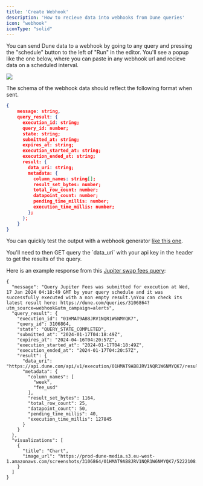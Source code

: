 ```yaml
---
title: 'Create Webhook'
description: 'How to recieve data into webhooks from Dune queries'
icon: "webhook"
iconType: "solid"
---
```


You can send Dune data to a webhook by going to any query and pressing the "schedule" button to the left of "Run" in the editor. You'll see a popup like the one below, where you can paste in any webhook url and recieve data on a scheduled interval.

<Frame className="tailwind styles object-scale-down">
  <img src="/api-reference/webhooks/webhook.png" />
</Frame>

The schema of the webhook data should reflect the following format when sent. 

```json
{
	message: string,
	query_result: {
	  execution_id: string;
	  query_id: number;
	  state: string;
	  submitted_at: string;
	  expires_at: string;
	  execution_started_at: string;
	  execution_ended_at: string;
	  result: {
	    data_uri: string;
	    metadata: {
	      column_names: string[];
	      result_set_bytes: number;
	      total_row_count: number;
	      datapoint_count: number;
	      pending_time_millis: number;
	      execution_time_millis: number;
	    };
	  };
	}
}
```

You can quickly test the output with a webhook generator [like this one](https://webhook.site/#!/).

<Note>
You'll need to then GET query the `data_uri` with your api key in the header to get the results of the query.
</Note>

Here is an example response from this [Jupiter swap fees query](https://dune.com/queries/3106864):

```
{
  "message": "Query Jupiter Fees was submitted for execution at Wed, 17 Jan 2024 04:18:49 GMT by your query schedule and it was successfully executed with a non empty result.\nYou can check its latest result here: https://dune.com/queries/3106864?utm_source=webhook&utm_campaign=alerts",
  "query_result": {
    "execution_id": "01HMAT9AB8JRV1NQR1W6NMYQK7",
    "query_id": 3106864,
    "state": "QUERY_STATE_COMPLETED",
    "submitted_at": "2024-01-17T04:18:49Z",
    "expires_at": "2024-04-16T04:20:57Z",
    "execution_started_at": "2024-01-17T04:18:49Z",
    "execution_ended_at": "2024-01-17T04:20:57Z",
    "result": {
      "data_uri": "https://api.dune.com/api/v1/execution/01HMAT9AB8JRV1NQR1W6NMYQK7/results",
      "metadata": {
        "column_names": [
          "week",
          "fee_usd"
        ],
        "result_set_bytes": 1164,
        "total_row_count": 25,
        "datapoint_count": 50,
        "pending_time_millis": 40,
        "execution_time_millis": 127845
      }
    }
  },
  "visualizations": [
    {
      "title": "Chart",
      "image_url": "https://prod-dune-media.s3.eu-west-1.amazonaws.com/screenshots/3106864/01HMAT9AB8JRV1NQR1W6NMYQK7/5222108.png"
    }
  ]
}
```